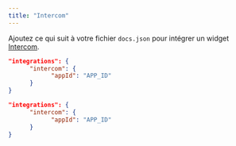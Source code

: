 ```yaml
---
title: "Intercom"
---
```


Ajoutez ce qui suit à votre fichier `docs.json` pour intégrer un widget [Intercom](https://www.intercom.com).

<CodeGroup>

```json Options d’intégration dans docs.json
"integrations": {
      "intercom": {
            "appId": "APP_ID"
      }
}
```

```json Exemple
"integrations": {
      "intercom": {
            "appId": "APP_ID"
      }
}
```

</CodeGroup>
